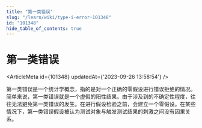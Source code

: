 ```yaml
---
title: "第一类错误"
slug: "/learn/wiki/type-i-error-101348"
id: "101348"
hide_table_of_contents: true
---
```



# 第一类错误

<ArticleMeta id={101348} updatedAt={'2023-09-26 13:58:54'} />
<div className='border-solid border-b border-t-0 my-4 border-[var(--ifm-color-gray-300)]' />

第一类错误是一个统计学概念，指的是对一个正确的零假设进行错误拒绝的情况。简单来说，第一类错误就是一个虚假的阳性结果。由于涉及到的不确定性程度，往往无法避免第一类错误的发生。在进行假设检验之前，会建立一个零假设。在某些情况下，第一类错误假设被认为测试对象与触发测试结果的刺激之间没有因果关系。

